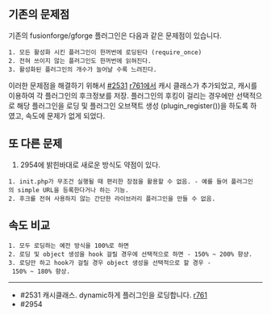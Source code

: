 == 기존의 문제점 ==
기존의 fusionforge/gforge 플러그인은 다음과 같은 문제점이 있습니다.

 1. 모든 활성화 시킨 플러그인이 한꺼번에 로딩된다 (require_once)
 2. 전혀 쓰이지 않는 플러그인도 한꺼번에 읽혀진다.
 3. 활성화된 플러그인의 개수가 늘어날 수록 느려진다.

이러한 문제점을 해결하기 위해서 [[#2531]] [[r761]]에서 캐시 클래스가 추가되었고, 캐시를 이용하여 각 플러그인의 후크정보를 저장. 플러그인의 후킹이 걸리는 경우에만 선택적으로 해당 플러그인을 로딩 및 플러그인 오브잭트 생성 (plugin_register())을 하도록 하였고, 속도에 문제가 없게 되었다.
== 또 다른 문제 ==
#2954에 밝힌바대로 새로운 방식도 약점이 있다.
 1. init.php가 무조건 실행될 때 편리한 장점을 활용할 수 없음. - 예를 들어 플러그인의 simple URL을 등록한다거나 하는 기능.
 2. 후크를 전혀 사용하지 않는 간단한 라이브러리 플러그인을 만들 수 없음.

== 속도 비교 ==
 1. 모두 로딩하는 예전 방식을 100%로 하면
 2. 로딩 및 object 생성을 hook 걸릴 경우에 선택적으로 하면 - 150% ~ 200% 향샹.
 3. 로딩만 하고 hook가 걸릴 경우 object 생성을 선택적으로 할 경우 - 150% ~ 180% 향상.
----
* #2531 캐시클래스. dynamic하게 플러그인을 로딩합니다. [[r761]]
* #2954 
